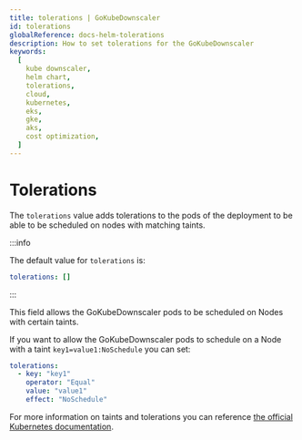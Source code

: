 ```yaml
---
title: tolerations | GoKubeDownscaler
id: tolerations
globalReference: docs-helm-tolerations
description: How to set tolerations for the GoKubeDownscaler
keywords:
  [
    kube downscaler,
    helm chart,
    tolerations,
    cloud,
    kubernetes,
    eks,
    gke,
    aks,
    cost optimization,
  ]
---
```


# Tolerations

The `tolerations` value adds tolerations to the pods of the deployment to be able to be scheduled on nodes with matching taints.

:::info

The default value for `tolerations` is:

```yaml
tolerations: []
```

:::

This field allows the GoKubeDownscaler pods to be scheduled on Nodes with certain taints.

If you want to allow the GoKubeDownscaler pods to schedule on a Node with a taint `key1=value1:NoSchedule` you can set:

```yaml
tolerations:
  - key: "key1"
    operator: "Equal"
    value: "value1"
    effect: "NoSchedule"
```

For more information on taints and tolerations you can reference [the official Kubernetes documentation](https://kubernetes.io/docs/concepts/scheduling-eviction/taint-and-toleration).
